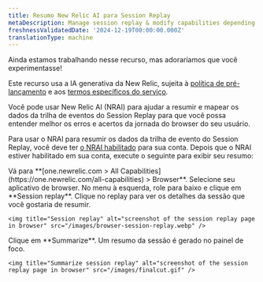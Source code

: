 ```yaml
---
title: Resumo New Relic AI para Session Replay
metaDescription: Manage session replay & modify capabilities depending on the role
freshnessValidatedDate: '2024-12-19T00:00:00.000Z'
translationType: machine
---
```


<Callout title="visualização">
  Ainda estamos trabalhando nesse recurso, mas adoraríamos que você experimentasse!

  Este recurso usa a IA generativa da New Relic, sujeita à [política de pré-lançamento](/docs/licenses/license-information/referenced-policies/new-relic-pre-release-policy) e aos [termos específicos do serviço](https://newrelic.com/termsandconditions/service-specific).
</Callout>

Você pode usar New Relic AI (NRAI) para ajudar a resumir e mapear os dados da trilha de eventos do Session Replay para que você possa entender melhor os erros e acertos da jornada do browser do seu usuário.

Para usar o NRAI para resumir os dados da trilha de evento do Session Replay, você deve ter [o NRAI habilitado](/docs/agentic-ai/new-relic-ai/#enable) para sua conta. Depois que o NRAI estiver habilitado em sua conta, execute o seguinte para exibir seu resumo:

<Steps>
  <Step>
    Vá para <DNT>**[one.newrelic.com &gt; All Capabilities](https://one.newrelic.com/all-capabilities) &gt; Browser**</DNT>.
  </Step>

  <Step>
    Selecione seu aplicativo de browser.
  </Step>

  <Step>
    No menu à esquerda, role para baixo e clique em <DNT>**Session replay**</DNT>.
  </Step>

  <Step>
    Clique no replay para ver os detalhes da sessão que você gostaria de resumir.

    <img title="Session replay" alt="screenshot of the session replay page in browser" src="/images/browser-session-replay.webp" />
  </Step>

  <Step>
    Clique em <DNT>**Summarize**</DNT>. Um resumo da sessão é gerado no painel de foco.

    <img title="Summarize session replay" alt="screenshot of the session replay page in browser" src="/images/finalcut.gif" />
  </Step>
</Steps>
